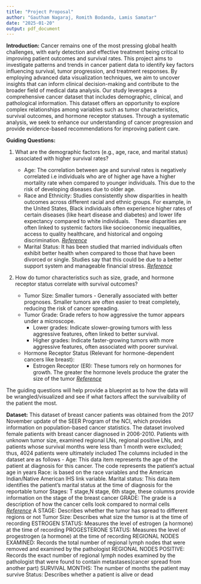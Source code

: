 ---
title: "Project Proposal"
author: "Gautham Nagaraj, Romith Bodanda, Lamis Samatar"
date: "2025-01-20"
output: pdf_document
---

**Introduction:**
Cancer remains one of the most pressing global health challenges, with early detection and effective treatment being critical to improving patient outcomes and survival rates. 
This project aims to investigate patterns and trends in cancer patient data to identify key factors influencing survival, tumor progression, and treatment responses. 
By employing advanced data visualization techniques, we aim to uncover insights that can inform clinical decision-making and contribute to the broader field of medical data analysis.
Our study leverages a comprehensive cancer dataset that includes demographic, clinical, and pathological information. 
This dataset offers an opportunity to explore complex relationships among variables such as tumor characteristics, survival outcomes, and hormone receptor statuses.
Through a systematic analysis, we seek to enhance our understanding of cancer progression and provide evidence-based recommendations for improving patient care.

**Guiding Questions:**

1. What are the demographic factors (e.g., age, race, and marital status) associated with higher survival rates?

   

   
   + Age: The correlation between age and survival rates is negatively correlated i.e individuals who are of higher age have a higher mortality rate when compared to younger individuals. This due to the risk of developing diseases due to older age. 
   + Race and Ethnicity: Studies consistently show disparities in health outcomes across different racial and ethnic groups.
For example, in the United States, Black individuals often experience higher rates of certain diseases (like heart disease and diabetes) and lower life expectancy compared to white individuals.   
These disparities are often linked to systemic factors like socioeconomic inequalities, access to quality healthcare, and historical and ongoing discrimination. *[Reference](https://medicine.yale.edu/news-article/study-finds-persistent-racial-and-ethnic-health-disparities-over-decades/#:~:text=)*
   + Marital Status: It has been studied that married individuals often exhibit better health when compared to those that have been divorced or single. Studies say that this could be due to a better support system and manageable financial stress. *[Reference](https://pmc.ncbi.nlm.nih.gov/articles/PMC8888778/#:~:text=Compared%20to%20those%20who%20were,than%20those%20in%20less%20committed)*
   
2. How do tumor characteristics such as size, grade, and hormone receptor status correlate with survival outcomes? 

   + Tumor Size: Smaller tumors - Generally associated with better prognoses. Smaller tumors are often easier to treat completely, reducing the risk of cancer spreading.
   + Tumor Grade: Grade refers to how aggressive the tumor appears under a microscope.
     + Lower grades: Indicate slower-growing tumors with less aggressive features, often linked to better survival.  
     + Higher grades: Indicate faster-growing tumors with more aggressive features, often associated with poorer survival.  
 
   + Hormone Receptor Status (Relevant for hormone-dependent cancers like breast):
     + Estrogen Receptor (ER): These tumors rely on hormones for growth. The greater the hormone levels produce the grater the size of the tumor *[Reference](https://www.mayoclinic.org/diseases-conditions/breast-cancer/in-depth/breast-cancer/art-20045654#:~:text=Estrogen%20receptor%20positive.&Treatment%20with%20hormone%20therapy%20can%20block%20the%20growth%20of%20the%20cancer%20cells.)*
     
The guiding questions will help provide a blueprint as to how the data will be wrangled/visualized and see if what factors affect the survivalbility of the patient the most.

**Dataset:** This dataset of breast cancer patients was obtained from the 2017 November update of the SEER Program of the NCI, which provides information on population-based cancer statistics. The dataset involved female patients with breast cancer  diagnosed in 2006-2010. Patients with unknown tumor size, examined regional LNs, regional positive LNs, and patients whose survival months were less than 1 month were excluded; thus, 4024 patients were ultimately included
The columns included in the dataset are as follows - 
Age: This data item represents the age of the patient at diagnosis for this cancer. The code represents the patient’s actual age in years 
Race: is based on the race variables and the American Indian/Native American IHS link variable. 
Marital status: This data item identifies the patient’s marital status at the time of diagnosis for the reportable tumor
Stages: T stage,N stage, 6th stage, these columns provide information on the stage of the breast cancer
GRADE: The grade is a description of how the cancer cells look compared to normal cells *[Reference](https://cancer.ca/en/cancer-information/cancer-types/breast/grading#:~:text=The%20grade%20is%20a%20description,the%20tumour%20under%20a%20microscope.)*
A STAGE: Describes whether the tumor has spread to different regions or not
Tumor Size: Describes what size the tumor is at the time of recording
ESTROGEN STATUS: Measures the level of estrogen (a hormone) at the time of recording
PROGESTERONE STATUS: Measures the level of progestrogen (a hormone) at the time of recording
REGIONAL NODES EXAMINED: Records the total number of regional lymph nodes that were removed and examined by the pathologist
REGIONAL NODES POSITIVE: Records the exact number of regional lymph nodes examined by the pathologist that were found to contain metastases(cancer spread from another part)
SURVIVAL MONTHS: The number of months the patient may survive
Status: Describes whether a patient is alive or dead

